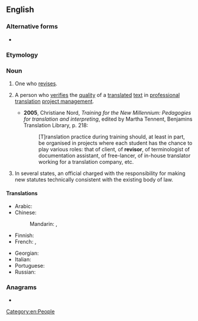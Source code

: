 {{also|réviser}}
==English==

===Alternative forms===
* {{l|en|revisor}}

===Etymology===
{{suffix|en|revise|er}}

===Noun===
{{en-noun}}

# One who [[revise]]s.
# {{lb|en|translation studies}} A person who [[verify|verifies]] the [[quality]] of a [[translated]] [[text]] in [[professional]] [[translation]] [[project management]].
#* '''2005''', Christiane Nord, ''Training for the New Millennium: Pedagogies for translation and interpreting'', edited by Martha Tennent, Benjamins Translation Library, p. 218:
#*: [T]ranslation practice during training should, at least in part, be organised in projects where each student has the chance to play various roles: that of client, of '''revisor''', of terminologist of documentation assistant, of free-lancer, of in-house translator working for a translation company, etc.
# {{lb|en|legal|US}} In several states, an official charged with the responsibility for making new statutes technically consistent with the existing body of law.

====Translations====
{{trans-top|person who verifies quality of translation}}
* Arabic: {{t-needed|ar}}
* Chinese:
*: Mandarin: {{t+|cmn|校訂者|sc=Hani}}, {{t+|cmn|校订者|tr=jiàodìngzhě|sc=Hani}}
* Finnish: {{t+|fi|tarkastaja}}
* French: {{t+|fr|relecteur|m}}, {{t+|fr|relectrice|f}}
{{trans-mid}}
* Georgian: {{t|ka|სარევიზიო კორექტორი}}
* Italian: {{t+|it|revisore}}
* Portuguese: {{t+|pt|revisor|m}}
* Russian: {{t-needed|ru}}
{{trans-bottom}}

===Anagrams===
* {{anagrams|en|a=eeirrsv|reivers|reversi}}

[[Category:en:People]]